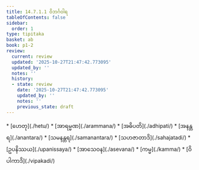 ```yaml
---
title: 14.7.1.1 ဝိဘင်္ဂဝါရ
tableOfContents: false
sidebar:
  order: 1
type: tipitaka
basket: ab
book: p1-2
review:
  current: review
  updated: '2025-10-27T21:47:42.773095'
  updated_by: ''
  notes: ''
  history:
  - state: review
    date: '2025-10-27T21:47:42.773095'
    updated_by: ''
    notes: ''
    previous_state: draft
---
```



<ReviewStatus review={frontmatter.review} showDetails={true} />

<HypothesisAnnotation frontmatter={frontmatter} />

<DynamicBreadcrumb />



<TableOfContents book="p1-2" section="14.7.1.1">
* [ဟေတု](./hetu/)
* [အာရမ္မဏ](./arammana/)
* [အဓိပတိ](./adhipati/)
* [အနန္တရ](./anantara/)
* [သမနန္တရ](./samanantara/)
* [သဟဇာတာဒိ](./sahajatadi/)
* [ဥပနိဿယ](./upanissaya/)
* [အာသေဝန](./asevana/)
* [ကမ္မ](./kamma/)
* [ဝိပါကာဒိ](./vipakadi/)
</TableOfContents>